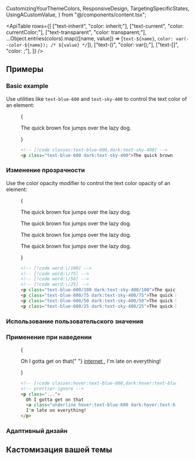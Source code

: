   CustomizingYourThemeColors,
  ResponsiveDesign,
  TargetingSpecificStates,
  UsingACustomValue,
} from "@/components/content.tsx";


<ApiTable
  rows={[
    ["text-inherit", "color: inherit;"],
    ["text-current", "color: currentColor;"],
    ["text-transparent", "color: transparent;"],
    ...Object.entries(colors).map(([name, value]) => [`text-${name}`, `color: var(--color-${name}); /* ${value} */`]),
    ["text-(<custom-property>)", "color: var(<custom-property>);"],
    ["text-[<value>]", "color: <value>;"],
  ]}
/>

## Примеры

### Basic example

Use utilities like `text-blue-600` and `text-sky-400` to control the text color of an element:

<Figure>

<Example>
  {
    <div className="relative text-center text-xl leading-6 font-medium">
      <p className="text-blue-600 dark:text-sky-400">The quick brown fox jumps over the lazy dog.</p>
    </div>
  }
</Example>

```html
<!-- [!code classes:text-blue-600,dark:text-sky-400] -->
<p class="text-blue-600 dark:text-sky-400">The quick brown fox...</p>
```

</Figure>

### Изменение прозрачности

Use the color opacity modifier to control the text color opacity of an element:

<Figure>

<Example>
  {
    <div className="space-y-4 text-center text-xl leading-6 font-medium">
      <p className="text-blue-600/100 dark:text-sky-400/100">The quick brown fox jumps over the lazy dog.</p>
      <p className="text-blue-600/75 dark:text-sky-400/75">The quick brown fox jumps over the lazy dog.</p>
      <p className="text-blue-600/50 dark:text-sky-400/50">The quick brown fox jumps over the lazy dog.</p>
      <p className="text-blue-600/25 dark:text-sky-400/25">The quick brown fox jumps over the lazy dog.</p>
    </div>
  }
</Example>

```html
<!-- [!code word:\/100] -->
<!-- [!code word:\/75] -->
<!-- [!code word:\/50] -->
<!-- [!code word:\/25] -->
<p class="text-blue-600/100 dark:text-sky-400/100">The quick brown fox...</p>
<p class="text-blue-600/75 dark:text-sky-400/75">The quick brown fox...</p>
<p class="text-blue-600/50 dark:text-sky-400/50">The quick brown fox...</p>
<p class="text-blue-600/25 dark:text-sky-400/25">The quick brown fox...</p>
```

</Figure>

### Использование пользовательского значения

<UsingACustomValue element="p" utility="text" name="text color" variable="color" value="#50d71e" />

### Применение при наведении

<TargetingSpecificStates property="color">

<Figure hint="Hover over the text to see the expected behavior">

<Example>
  {
    <p className="text-center text-xl font-medium text-gray-900 dark:text-gray-200">
      Oh I gotta get on that{" "}
      <a
        href="https://en.wikipedia.org/wiki/Internet"
        target="_blank"
        className="underline hover:text-blue-600 dark:hover:text-blue-400"
      >
        internet
      </a>
      , I'm late on everything!
    </p>
  }
</Example>

```html
<!-- [!code classes:hover:text-blue-600,dark:hover:text-blue-400] -->
<!-- prettier-ignore -->
<p class="...">
  Oh I gotta get on that
  <a class="underline hover:text-blue-600 dark:hover:text-blue-400" href="https://en.wikipedia.org/wiki/Internet">internet</a>,
  I'm late on everything!
</p>
```

</Figure>

</TargetingSpecificStates>

### Адаптивный дизайн

<ResponsiveDesign element="p" property="color" defaultClass="text-blue-600" featuredClass="text-green-600" />

## Кастомизация вашей темы

<CustomizingYourThemeColors element="p" utility="text" />
